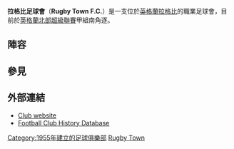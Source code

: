{{Infobox football club |
  clubname = 拉格比足球會|
  image    = <!-- 檔案不存在 [[File:Rugbyunited.png|File:Rugbyunited.png]] -->|
  fullname = Rugby Town Football Club |
  nickname = The Valley |
  founded  = {{start date and age|df=yes|1955}}|
  ground   = [[拉格比|拉格比]] Butlin Road<br /> |
  capacity = 6,000 (740 seated & 1,000 covered)|
  chairman = Brian Melvin |
  manager  = [[Gary_Mills_(footballer_born_1981)|Gary Mills]] |
  league   = [[英格蘭北部超級聯賽|英格蘭北部超級聯賽]]甲組南 |
  season   = 2014–15 |
  position = [[英格蘭北部超級聯賽|英格蘭北部超級聯賽]]甲組中, 6th (轉移) |
  pattern_la1=|
  pattern_b1=_whitesidesshoulders|
  pattern_ra1=|
  leftarm1=80DFFF|
  body1=80DFFF|
  rightarm1=80DFFF|
  shorts1=FFFFFF|
  socks1=80DFFF|

  pattern_la2=|
  pattern_b2=_lightblueshoulders|
  pattern_b2=_thingreybluesides|
  pattern_ra2=|
  leftarm2=6A1919|
  body2=6A1919|
  rightarm2=6A1919|
  shorts2=6A1919|
  socks2=000000|
}}
'''拉格比足球會'''（'''Rugby Town F.C.'''）是一支位於[[英格蘭|英格蘭]][[拉格比|拉格比]]的職業足球會，目前於[[英格蘭北部超級聯賽|英格蘭北部超級聯賽]]甲組南角逐。

==陣容==
{{Fs start}}
{{Fs player |no= | nat=ENG | pos=GK | name= Neil Collett}}
{{Fs player |no= | nat=ENG | pos=DF | name= Ben George}}
{{Fs player |no= | nat=ENG | pos=DF | name= Will Grocott}}
{{Fs player |no= | nat=ENG | pos=DF | name= Craig Kelly}}
{{Fs player |no= | nat=ENG | pos=DF | name= Mason Rowley}}
{{Fs player |no= | nat=ENG | pos=MF | name= Fazel Koriya}}
{{Fs mid}}
{{Fs player |no= | nat=ENG | pos=MF | name= Lewis McBride}}
{{Fs player |no= | nat=ENG | pos=MF | name= Lewis Rankin}}
{{Fs player |no= | nat=ENG | pos=FW | name= David Kolodynski}}
{{Fs player |no= | nat=ENG | pos=FW | name= Seb Lake-Gaskin}}
{{Fs player |no= | nat=ENG | pos=FW | name= Justin Marsden}}
{{Fs end}}

==參見==
{{reflist}}

==外部連結==
*[http://www.rugbytownfc.com/ Club website] {{Wayback|url=http://www.rugbytownfc.com/ |date=20150803065144 }}
*[http://fchd.info Football Club History Database] {{Wayback|url=http://fchd.info/ |date=20100611052852 }}

[[Category:1955年建立的足球俱樂部|Category:1955年建立的足球俱樂部]]
[[Category:華威郡足球會|Rugby Town]]